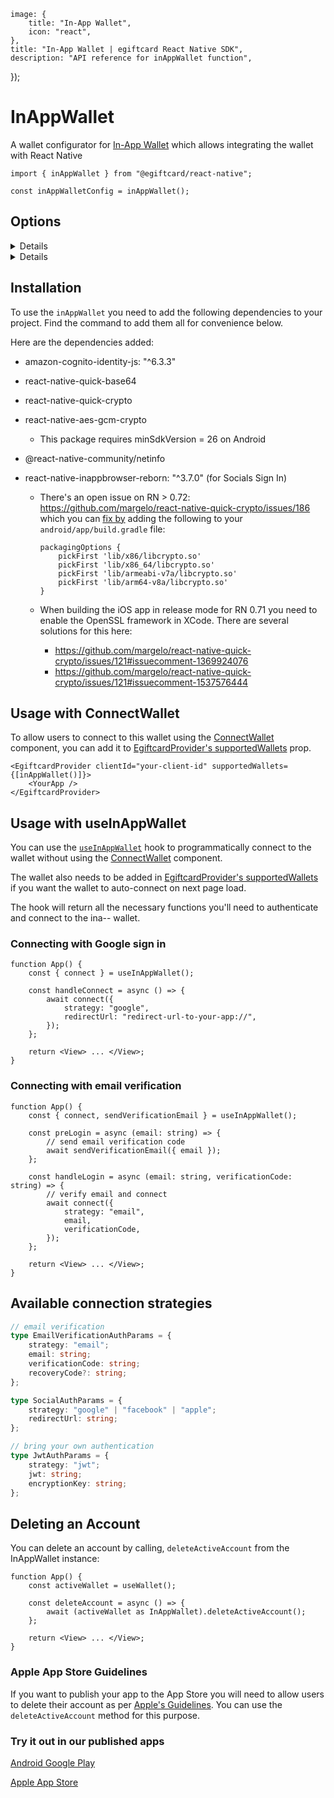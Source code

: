 
	image: {
		title: "In-App Wallet",
		icon: "react",
	},
	title: "In-App Wallet | egiftcard React Native SDK",
	description: "API reference for inAppWallet function",
});

<WalletsBreadcrumb name="In-App Wallet" slug="in-app-wallet" />

# InAppWallet

A wallet configurator for [In-App Wallet](/connect/in-app-wallet/overview) which allows integrating the wallet with React Native

```tsx
import { inAppWallet } from "@egiftcard/react-native";

const inAppWalletConfig = inAppWallet();
```

<CustomizeWalletConfigurator
	config="inAppWalletConfig"
	configurator="inAppWallet"
	connectUI="inAppWalletConnectUI"
	selectUI="inAppWalletSelectUI"
/>

## Options

<Details summary="auth" tags={['Optional']}>

Whether to show the Sign In with different providers.

To use this feature you will need to enable the `In-App Wallets` service for your `clientId`
in your [Dashboard Settings](https://egiftcard.cc/dashboard/settings) and you will need to allowlist
your app's `redirectUrl` (more on this below).

`redirectUrl`: The `redirectUrl` must be a deeplink your app supports. This
is going to be used to redirect back from the browser when using socials sign in options (Google, Apple, etc).

We wrote [a short guide](/react-native/v0/faq) to help you enable deep links support in your mobile app.

```ts
inAppWallet({
	auth: {
		options: ["email", "google", "apple", "facebook"],
		redirectUrl: "deep-link-to-your-app://",
	},
});
```

</Details>

<Details summary="walletConnectReceiver" tags={["Optional"]}>

Allows your wallet to be connected to an external applicatoin via WalletConnect.

Defaults to `undefined`.

```
export type WalletConnectReceiverConfig = {
  walletConnectReceiver?:
    | {
        walletConnectWalletMetadata?: WCMetadata;
        walletConnectV2ProjectId?: string;
        walletConnectV2RelayUrl?: string;
      }
    | true;
};
```

</Details>

## Installation

To use the `inAppWallet` you need to add the following dependencies to your project. Find the
command to add them all for convenience below.

<InstallTabs
	npm="npm i amazon-cognito-identity-js@6.3.3 react-native-quick-base64 react-native-quick-crypto react-native-aes-gcm-crypto @react-native-community/netinfo react-native-inappbrowser-reborn@3.7.0"
	yarn="yarn add amazon-cognito-identity-js@6.3.3 react-native-quick-base64 react-native-quick-crypto react-native-aes-gcm-crypto @react-native-community/netinfo react-native-inappbrowser-reborn@3.7.0"
	pnpm="pnpm i amazon-cognito-identity-js@6.3.3 react-native-quick-base64 react-native-quick-crypto react-native-aes-gcm-crypto @react-native-community/netinfo react-native-inappbrowser-reborn@3.7.0"
/>

Here are the dependencies added:

- amazon-cognito-identity-js: "^6.3.3"
- react-native-quick-base64
- react-native-quick-crypto
- react-native-aes-gcm-crypto
  - This package requires minSdkVersion = 26 on Android
- @react-native-community/netinfo
- react-native-inappbrowser-reborn: "^3.7.0" (for Socials Sign In)

  - There's an open issue on RN > 0.72: https://github.com/margelo/react-native-quick-crypto/issues/186 which you can [fix by](https://github.com/margelo/react-native-quick-crypto/issues/186#issuecomment-1663666739) adding the following to your `android/app/build.gradle` file:

    ```
    packagingOptions {
        pickFirst 'lib/x86/libcrypto.so'
        pickFirst 'lib/x86_64/libcrypto.so'
        pickFirst 'lib/armeabi-v7a/libcrypto.so'
        pickFirst 'lib/arm64-v8a/libcrypto.so'
    }
    ```

  - When building the iOS app in release mode for RN 0.71 you need to enable the OpenSSL framework in XCode. There are several solutions for this here:
    - https://github.com/margelo/react-native-quick-crypto/issues/121#issuecomment-1369924076
    - https://github.com/margelo/react-native-quick-crypto/issues/121#issuecomment-1537576444

## Usage with ConnectWallet

To allow users to connect to this wallet using the [ConnectWallet](/react-native/v0/connecting-wallets#connect-wallet) component, you can add it to [EgiftcardProvider's supportedWallets](/react-native/v0/connecting-wallets#supported-wallets) prop.

```tsx
<EgiftcardProvider clientId="your-client-id" supportedWallets={[inAppWallet()]}>
	<YourApp />
</EgiftcardProvider>
```

## Usage with useInAppWallet

You can use the [`useInAppWallet`](/references/react-native/v0/useInAppWallet) hook to programmatically connect to the wallet without using the [ConnectWallet](/react-native/v0/connecting-wallets#connect-wallet) component.

The wallet also needs to be added in [EgiftcardProvider's supportedWallets](/react-native/v0/connecting-wallets#supported-wallets) if you want the wallet to auto-connect on next page load.

The hook will return all the necessary functions you'll need to authenticate and connect to the ina-- wallet.

### Connecting with Google sign in

```tsx
function App() {
	const { connect } = useInAppWallet();

	const handleConnect = async () => {
		await connect({
			strategy: "google",
			redirectUrl: "redirect-url-to-your-app://",
		});
	};

	return <View> ... </View>;
}
```

### Connecting with email verification

```tsx
function App() {
	const { connect, sendVerificationEmail } = useInAppWallet();

	const preLogin = async (email: string) => {
		// send email verification code
		await sendVerificationEmail({ email });
	};

	const handleLogin = async (email: string, verificationCode: string) => {
		// verify email and connect
		await connect({
			strategy: "email",
			email,
			verificationCode,
		});
	};

	return <View> ... </View>;
}
```

## Available connection strategies

```ts
// email verification
type EmailVerificationAuthParams = {
	strategy: "email";
	email: string;
	verificationCode: string;
	recoveryCode?: string;
};

type SocialAuthParams = {
	strategy: "google" | "facebook" | "apple";
	redirectUrl: string;
};

// bring your own authentication
type JwtAuthParams = {
	strategy: "jwt";
	jwt: string;
	encryptionKey: string;
};
```

## Deleting an Account

You can delete an account by calling, `deleteActiveAccount` from the InAppWallet instance:

```tsx
function App() {
	const activeWallet = useWallet();

	const deleteAccount = async () => {
		await (activeWallet as InAppWallet).deleteActiveAccount();
	};

	return <View> ... </View>;
}
```

### Apple App Store Guidelines

If you want to publish your app to the App Store you will need to allow users to delete their account as per [Apple's Guidelines](https://developer.apple.com/support/offering-account-deletion-in-your-app).
You can use the `deleteActiveAccount` method for this purpose.

### Try it out in our published apps

[Android Google Play](https://play.google.com/store/search?q=egiftcard&c=apps&hl=en_US&gl=US)

[Apple App Store](https://apps.apple.com/us/app/egiftcard-connect/id6471451064)
